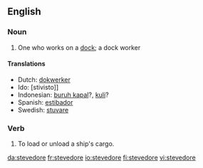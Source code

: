 ==English==
{{wikipedia}}

===Noun===
{{en-noun}}

# One who works on a [[dock]]; a dock worker

====Translations====
*Dutch: [[dokwerker]] {{m}}
*Ido: [stivisto]]
*Indonesian: [[buruh kapal]]?, [[kuli]]?
*Spanish: [[estibador]] {{m}}
*Swedish: [[stuvare]]

===Verb===
{{en-verb|stevedor|ing}}

# {{transitive}} To load or unload a ship's cargo.

[[da:stevedore]]
[[fr:stevedore]]
[[io:stevedore]]
[[fi:stevedore]]
[[vi:stevedore]]